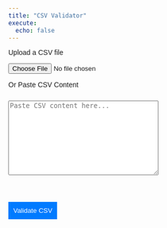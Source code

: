 ```yaml
---
title: "CSV Validator"
execute:
  echo: false
---
```



<style>
  body {
    font-family: Arial, sans-serif;
    /* margin: 20px; */
  }

  textarea {
    width: 60%;
    height: 150px;
    margin-top: 10px;
  }

  button {
    margin-top: 10px;
    padding: 10px;
    background-color: #007bff;
    color: white;
    border: none;
    cursor: pointer;
  }

  button:hover {
    background-color: #0056b3;
  }
</style>
<div class="container">

  <p>Upload a CSV file</p>
  <input type="file" id="csvFileInput" accept=".csv">

  <p>Or Paste CSV Content</p>
  <textarea id="csvTextarea" placeholder="Paste CSV content here..."></textarea>
  <br>

  <button id="validateButton">Validate CSV</button>

  <div class="output" id="output"></div>
</div>


<!-- PapaParse Library for CSV Validation -->
<script src="https://cdnjs.cloudflare.com/ajax/libs/PapaParse/5.3.2/papaparse.min.js"></script>

<script>

  const FIELDS = {
    BROKER_FIRST_NAME: 'broker.first_name',
    BROKER_MIDDLE_NAME: 'broker.middle_name',
    BROKER_LAST_NAME: 'broker.last_name',
    BROKER_PREFIX: 'broker.prefix',
    BROKER_SUFFIX: 'broker.suffix',
    BROKER_PHONE_NUMBER: 'broker.phone_number',
    BROKER_EMAIL: 'broker.email',
    BROKER_NPN: 'broker.npn',
    SERVICING_AGENT_FIRST_NAME: 'servicing_agent.first_name',
    SERVICING_AGENT_MIDDLE_NAME: 'servicing_agent.middle_name',
    SERVICING_AGENT_LAST_NAME: 'servicing_agent.last_name',
    SERVICING_AGENT_PREFIX: 'servicing_agent.prefix',
    SERVICING_AGENT_SUFFIX: 'servicing_agent.suffix',
    SERVICING_AGENT_PHONE_NUMBER: 'servicing_agent.phone_number',
    SERVICING_AGENT_EMAIL: 'servicing_agent.email',
    SERVICING_AGENT_NPN: 'servicing_agent.npn',
    PLAN_YEAR: 'plan.year',
    PLAN_HIOS_ID: 'plan.hios_id',
    PLAN_MONTHLY_PREMIUM: 'plan.monthly_premium',
    PAYMENT_ROUTING_NUMBER: 'payment.routing_number',
    PAYMENT_ACCOUNT_NUMBER: 'payment.account_number',
    PAYMENT_PAYER_NAME: 'payment.payer_name',
    PAYMENT_ACCOUNT_TYPE: 'payment.account_type',
    PAYMENT_IS_NEW_PAYMENT_INSTRUMENT: 'payment.is_new_payment_instrument',
    ENROLLMENT_RENEWAL_TYPE: 'enrollment.renewal_type',
    ENROLLMENT_EXTERNAL_POLICY_ID: 'enrollment.external_policy_id',
    ENROLLMENT_EXTERNAL_SUBSCRIBER_ID: 'enrollment.external_subscriber_id',
    ENROLLMENT_CANCEL_OVERLAPPING_ELIGIBILITY: 'enrollment.cancel_overlapping_eligibility',
    ENROLLMENT_DATE_SIGNED: 'enrollment.date_signed',
    ENROLLMENT_QUALIFYING_EVENT: 'enrollment.qualifying_event',
    ENROLLMENT_QUALIFYING_EVENT_DATE: 'enrollment.qualifying_event_date',
    ENROLLMENT_APPLICATION_ID: 'enrollment.application_id',
    EMPLOYER_EMPLOYER_NAME: 'employer.employer_name',
    EMPLOYER_EMPLOYER_TIN: 'employer.employer_tin',
    ENROLLEE_EXTERNAL_MEMBER_ID: 'enrollee.external_member_id',
    ENROLLEE_ISSUER_MEMBER_ID: 'enrollee.issuer_member_id',
    ENROLLEE_FIRST_NAME: 'enrollee.first_name',
    ENROLLEE_MIDDLE_NAME: 'enrollee.middle_name',
    ENROLLEE_LAST_NAME: 'enrollee.last_name',
    ENROLLEE_PREFIX: 'enrollee.prefix',
    ENROLLEE_SUFFIX: 'enrollee.suffix',
    ENROLLEE_PHONE: 'enrollee.phone',
    ENROLLEE_EMAIL: 'enrollee.email',
    ENROLLEE_SSN: 'enrollee.ssn',
    ENROLLEE_MARITAL_STATUS: 'enrollee.marital_status',
    ENROLLEE_SEX: 'enrollee.sex',
    ENROLLEE_DATE_OF_BIRTH: 'enrollee.date_of_birth',
    ENROLLEE_ETHNICITY: 'enrollee.ethnicity',
    ENROLLEE_IS_TOBACCO_USER: 'enrollee.is_tobacco_user',
    ENROLLEE_RELATIONSHIP_TO_POLICY_HOLDER: 'enrollee.relationship_to_policy_holder',
    ENROLLEE_IS_REQUESTING_COVERAGE: 'enrollee.is_requesting_coverage',
    ENROLLEE_COVERAGE_START_DATE: 'enrollee.coverage_start_date',
    ENROLLEE_COVERAGE_END_DATE: 'enrollee.coverage_end_date',
    ENROLLEE_LANGUAGE_PREFERENCE: 'enrollee.language_preference',
    ENROLLEE_MAILING_ADDRESS_ADDRESS_LINE_1: 'enrollee.mailing_address.address_line_1',
    ENROLLEE_MAILING_ADDRESS_ADDRESS_LINE_2: 'enrollee.mailing_address.address_line_2',
    ENROLLEE_MAILING_ADDRESS_CITY: 'enrollee.mailing_address.city',
    ENROLLEE_MAILING_ADDRESS_STATE: 'enrollee.mailing_address.state',
    ENROLLEE_MAILING_ADDRESS_ZIPCODE: 'enrollee.mailing_address.zipcode',
    ENROLLEE_RESIDENTIAL_ADDRESS_ADDRESS_LINE_1: 'enrollee.residential_address.address_line_1',
    ENROLLEE_RESIDENTIAL_ADDRESS_ADDRESS_LINE_2: 'enrollee.residential_address.address_line_2',
    ENROLLEE_RESIDENTIAL_ADDRESS_CITY: 'enrollee.residential_address.city',
    ENROLLEE_RESIDENTIAL_ADDRESS_STATE: 'enrollee.residential_address.state',
    ENROLLEE_RESIDENTIAL_ADDRESS_ZIPCODE: 'enrollee.residential_address.zipcode',
    ENROLLEE_CHANGE_TYPE: 'enrollee.change_type',
    ENROLLEE_CHANGE_EFFECTIVE_DATE: 'enrollee.change_effective_date',
    ENROLLEE_ADDITIONAL_MAINTENANCE_REASON: 'enrollee.additional_maintenance_reason',
  };

  const VALIDATION_RULES = {
    [FIELDS.BROKER_FIRST_NAME]: { maxLength: 50 },
    [FIELDS.BROKER_MIDDLE_NAME]: { maxLength: 50 },
    [FIELDS.BROKER_LAST_NAME]: { maxLength: 50 },
    [FIELDS.BROKER_PREFIX]: { maxLength: 4 },
    [FIELDS.BROKER_SUFFIX]: { maxLength: 4 },
    [FIELDS.BROKER_PHONE_NUMBER]: { maxLength: 10 },
    [FIELDS.BROKER_EMAIL]: { maxLength: 50 },
    [FIELDS.BROKER_NPN]: { maxLength: 10 },
    [FIELDS.SERVICING_AGENT_FIRST_NAME]: { maxLength: 50 },
    [FIELDS.SERVICING_AGENT_MIDDLE_NAME]: { maxLength: 50 },
    [FIELDS.SERVICING_AGENT_LAST_NAME]: { maxLength: 50 },
    [FIELDS.SERVICING_AGENT_PREFIX]: { maxLength: 4 },
    [FIELDS.SERVICING_AGENT_SUFFIX]: { maxLength: 4 },
    [FIELDS.SERVICING_AGENT_PHONE_NUMBER]: { maxLength: 10 },
    [FIELDS.SERVICING_AGENT_EMAIL]: { maxLength: 50 },
    [FIELDS.SERVICING_AGENT_NPN]: { maxLength: 10 },
    [FIELDS.PLAN_YEAR]: { required: true, maxLength: 4 },
    [FIELDS.PLAN_HIOS_ID]: {
      required: true,
      regex: /^\d{5}[A-Za-z]{2}\d{7}-\d{2}$/
    },
    [FIELDS.PLAN_MONTHLY_PREMIUM]: {
      required: true,
      isNumberOrFloat: true,
    },
    [FIELDS.PAYMENT_ROUTING_NUMBER]: {
      allNoneOrAllNotNone: [
        FIELDS.PAYMENT_ROUTING_NUMBER,
        FIELDS.PAYMENT_ACCOUNT_NUMBER,
        FIELDS.PAYMENT_PAYER_NAME,
        FIELDS.PAYMENT_ACCOUNT_TYPE,
        FIELDS.PAYMENT_IS_NEW_PAYMENT_INSTRUMENT,
      ],
    },
    [FIELDS.ENROLLMENT_RENEWAL_TYPE]: { enum: ['PASSIVE', 'ACTIVE'] },
    [FIELDS.ENROLLMENT_EXTERNAL_POLICY_ID]: { required: true },
    [FIELDS.ENROLLMENT_DATE_SIGNED]: { required: true },
    [FIELDS.ENROLLMENT_QUALIFYING_EVENT]: {
      required: (row) => !['CANCELLATION', 'TERMINATION'].includes(row[FIELDS.ENROLLEE_CHANGE_TYPE]),
      enum: [
        'ACTIVE_MILITARY_DUTY', 'ADOPTION', 'BECOMING_LAWFULLY_PRESENT', 'BIRTH', 'C1', 'COFR',
        'COURT_ORDERED_CHILD_COVERAGE', 'COVID_19', 'DEATH_OF_CHILD', 'DOMESTIC_VIOLENCE', 'E1',
        'EMPLOYER_INSURANCE_NO_LONGER_AFFORDABLE', 'EMPLOYER_INSURANCE_NO_LONGER_MEC',
        'EMPLOYER_OPEN_ENROLLMENT', 'EX', 'FOSTER_CHILD', 'GAIN_A_DEPENDENT_THROUGH_COURT_ORDER',
        'GAIN_A_DEPENDENT_THROUGH_MARRIAGE', 'GAIN_STATUS_AS_INDIAN', 'HRAS', 'L1', 'L2', 'L3',
        'L5', 'L6', 'L7', 'M1', 'M2', 'NATURAL_DISASTER', 'NO_LONGER_ELIGIBLE_FOR_MEDICAID',
        'NO_LONGER_ELIGIBLE_FOR_MEDI_CAL', 'PARTNER_CHANGES_EMPLOYMENT', 'PARTNER_DROPS_COVERAGE',
        'PREGNANCY', 'PROV_NO_LONGER_COVERED', 'RELEASE_FROM_INCARCERATION', 'S1', 'SEPARATION',
        'SPOUSE_DEATH', 'STUDENT_HEALTH_COVERAGE', 'PERM_MOVE', 'PREGNANCY_COVERAGE',
        'MEDICARE_ENTITLEMENT', 'LOSS_OF_COVERAGE', 'GAIN_DEPENDENT', 'DEATH'
      ],
    },
    [FIELDS.ENROLLMENT_QUALIFYING_EVENT_DATE]: {
      required: (row) => row[FIELDS.ENROLLMENT_QUALIFYING_EVENT] !== undefined && row[FIELDS.ENROLLMENT_QUALIFYING_EVENT].trim() !== '',
    },
    [FIELDS.ENROLLEE_EXTERNAL_MEMBER_ID]: { required: true },
    [FIELDS.ENROLLEE_FIRST_NAME]: { required: true },
    [FIELDS.ENROLLEE_LAST_NAME]: { required: true },
    [FIELDS.ENROLLEE_MARITAL_STATUS]: { enum: ['B', 'D', 'I', 'M', 'R', 'S', 'U', 'W', 'X'] },
    [FIELDS.ENROLLEE_SEX]: { required: true, enum: ['MALE', 'FEMALE'] },
    [FIELDS.ENROLLEE_DATE_OF_BIRTH]: { required: true },
    [FIELDS.ENROLLEE_IS_TOBACCO_USER]: { required: true },
    [FIELDS.ENROLLEE_RELATIONSHIP_TO_POLICY_HOLDER]: { required: true },
    [FIELDS.ENROLLEE_IS_REQUESTING_COVERAGE]: { required: true },
    [FIELDS.ENROLLEE_COVERAGE_START_DATE]: { required: true },
    [FIELDS.ENROLLEE_COVERAGE_END_DATE]: {
      required: (row) => ['CANCELLATION', 'TERMINATION'].includes(row[FIELDS.ENROLLEE_CHANGE_TYPE]),
      mustBeNullIf: (row) => !['CANCELLATION', 'TERMINATION'].includes(row[FIELDS.ENROLLEE_CHANGE_TYPE]),
    },
    [FIELDS.ENROLLEE_LANGUAGE_PREFERENCE]: { enum: ['eng', 'spa', 'ara', 'chi', 'fre', 'cpf', 'deu', 'guj', 'hin', 'kor', 'pol', 'por', 'rus', 'tgl', 'urd', 'vie'] },
    [FIELDS.ENROLLEE_RESIDENTIAL_ADDRESS_ADDRESS_LINE_1]: { required: true },
    [FIELDS.ENROLLEE_RESIDENTIAL_ADDRESS_CITY]: { required: true },
    [FIELDS.ENROLLEE_RESIDENTIAL_ADDRESS_STATE]: { required: true },
    [FIELDS.ENROLLEE_RESIDENTIAL_ADDRESS_ZIPCODE]: { required: true },
    [FIELDS.ENROLLEE_ETHNICITY]: { enum: ['2135-2', '1002-5', '2029-7', '2056-0', '2034-7', '2036-2', '2086-7', '2039-6', '2040-4', '2079-2', '2080-0', '2047-9', '2106-3', '2028-9', '2500-7', '2131-1', ''] },
    [FIELDS.ENROLLEE_CHANGE_TYPE]: { required: true, enum: ['CHANGE', 'ADDITION', 'CANCELLATION', 'TERMINATION', 'REINSTATEMENT'] },
    [FIELDS.ENROLLEE_CHANGE_EFFECTIVE_DATE]: {
      required: (row) => row[FIELDS.ENROLLEE_CHANGE_TYPE] === 'CHANGE',
    },
    };

    function validateField(fieldName, value, row) {
      const rules = VALIDATION_RULES[fieldName];
      const errors = [];

      if (rules?.required) {
        const isRequired = typeof rules.required === 'function' ? rules.required(row) : rules.required;
        if (isRequired && (!value || value.trim() === '')) {
          errors.push(`Missing or empty required field "${fieldName}"`);
        }
      }

      if (rules?.mustBeNullIf) {
        const mustBeNullCondition = typeof rules.mustBeNullIf === 'function' ? rules.mustBeNullIf(row) : rules.mustBeNullIf;
        if (mustBeNullCondition && value !== null && value !== undefined && value.trim() !== '') {
          errors.push(`Field "${fieldName}" must be null or empty due to condition.`);
        }
      }

      if (rules?.maxLength && value?.length > rules.maxLength) {
        errors.push(`Field "${fieldName}" exceeds character limit of ${rules.maxLength}. Value: "${value}"`);
      }

      if (rules?.enum && value !== "" && !rules.enum.includes(value)) {
        errors.push(`Field "${fieldName}" has an invalid value "${value}". Allowed values are: ${rules.enum.join(", ")}`);
      }

      if (rules?.isNumberOrFloat) {
        if (isNaN(parseFloat(value)) || !isFinite(parseFloat(value))) {
          errors.push(`Field "${fieldName}" has an invalid value "${value}". Expected a valid number or float.`);
        }
      }

      if (rules?.regex && !rules.regex.test(value)) {
        errors.push(`Field "${fieldName}" has an invalid format "${value}". Expected format: ${rules.regex}`);
      }

      if (rules?.allNoneOrAllNotNone) {
        const relatedFields = rules.allNoneOrAllNotNone;
        const allValues = relatedFields.map(field => row[field]);
        const allNone = allValues.every(val => val === null || val === undefined || val.trim() === '');
        const allNotNone = allValues.every(val => val !== null && val !== undefined && val.trim() !== '');
        if (!allNone && !allNotNone) {
        errors.push(`Fields ${relatedFields.join(", ")} must be either all None or all not None.`);
        }
      }

      if (rules?.eitherOrRequired) {
        const relatedFields = rules.eitherOrRequired;
        const hasAtLeastOneValue = relatedFields.some(field => row[field] !== null && row[field] !== undefined && row[field].trim() !== '');
        if (!hasAtLeastOneValue) {
          errors.push(`At least one of the fields ${relatedFields.join(", ")} is required.`);
        }
      }
      return errors;
    }

  function validateRow(row) {
    return Object.keys(row).flatMap(fieldName => validateField(fieldName, row[fieldName], row));
  }

  function validateCSV(content) {
    const errors = [];
    const parsed = Papa.parse(content, { header: true, skipEmptyLines: true });

    if (parsed.errors.length > 0) {
      errors.push(...parsed.errors.map(error => `Parsing error: ${error.message}`));
      return errors;
    }

    const rows = parsed.data;
    const headers = parsed.meta.fields;
    const missingHeaders = Object.values(FIELDS).filter(field => !headers.includes(field));

    if (missingHeaders.length > 0) {
      errors.push(`Missing headers: ${missingHeaders.join(", ")}`);
    }

    rows.forEach((row, index) => {
      const rowErrors = validateRow(row);
      if (rowErrors.length > 0) {
        errors.push(`Row ${index + 1}:<ul>${rowErrors.map(err => `<li>${err}</li>`).join("")}</ul>`);
      }
    });

    return errors;
  }

  document.getElementById("validateButton").addEventListener("click", function () {
    const fileInput = document.getElementById("csvFileInput");
    const textarea = document.getElementById("csvTextarea");
    const file = fileInput.files[0];
    const textContent = textarea.value.trim();

    if ((file && textContent) || (!file && !textContent)) {
      displayResults(["Please provide either a CSV file or paste CSV content, not both."]);
      return;
    }

    if (file) {
      const reader = new FileReader();
      reader.onload = function (e) {
        const errors = validateCSV(e.target.result);
        displayResults(errors);
      };
      reader.readAsText(file);
      return;
    }
    const content = document.getElementById("csvTextarea").value;
    const errors = validateCSV(content);
    displayResults(errors);
  });

  function displayResults(errors) {
    const outputDiv = document.getElementById("output");
    outputDiv.innerHTML = errors.length > 0
      ? `<strong>Validation Errors:</strong><ul>${errors.map(err => `<li>${err}</li>`).join("")}</ul>`
      : "<strong>CSV is valid!</strong>";
    outputDiv.style.borderColor = errors.length > 0 ? "red" : "green";
  }
</script>
